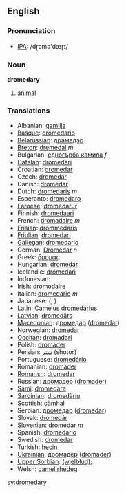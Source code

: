 ==English==

===Pronunciation===
*[[w:IPA|IPA]]: /dɽɔmə'dæɽɪ/

===Noun===
'''dromedary'''

# [[animal]]

===Translations===

*Albanian: [[gamilja]]
*[[Basque]]: [[dromedario]]
*[[Belarussian]]: [[драмадэр]]
*[[Breton]]: [[dremedal]] ''m''
*Bulgarian: [[едногърба камила]] ''f''
*[[Catalan]]: [[dromedari]]
*Croatian: [[dromedar]]
*Czech: [[dromedár]]
*Danish: [[dromedar]]
*Dutch: [[dromedaris]] ''m''
*Esperanto: [[dromedaro]]
*[[Faroese]]: [[dromedarur]]
*Finnish: [[dromedaari]]
*French: [[dromadaire]] ''m''
*[[Frisian]]: [[drommedaris]]
*[[Friulian]]: [[dromedari]]
*[[Gallegan]]: [[dromedario]]
*German: [[Dromedar]] ''n''
*Greek: [[δρομάς]] '' ''
*Hungarian: [[dromedár]]
*Icelandic: [[drómedari]]
*Indonesian: [[]]
*Irish: [[dromodaire]]
*Italian: [[dromedario]] ''m''
*Japanese: [[]] ([[]], )
*Latin: [[Camelus dromedarius]] '' ''
*[[Latvian]]: [[dromedārs]]
*[[Macedonian]]: [[дромедар]] ([[dromedar]])
*Norwegian: [[dromedar]]
*[[Occitan]]: [[dromadari]]
*Polish: [[dromader]] '' ''
*Persian: [[شتر]] (shotor)
*Portuguese: [[dromedário]]
*Romanian: [[dromader]]
*[[Romansh]]: [[dromedar]]
*Russian: [[дромадер]] ([[dromader]]) '' ''
*[[Sami]]: [[dromedára]]
*[[Sardinian]]: [[dromedàriu]]
*[[Scottish]]: [[càmhal]]
*Serbian: [[дромедар]] ([[dromedar]])
*Slovak: [[dromedár]]
*[[Slovenian]]: [[dromedar]] ''m''
*Spanish: [[dromedario]] '' ''
*Swedish: [[dromedar]]
*Turkish: [[hecin]]
*[[Ukrainian]]: [[дромадер]] ([[dromader]])
*[[Upper Sorbian]]: [[(wjelbłud);]]
*Welsh: [[camel rhedeg]]

[[sv:dromedary]]